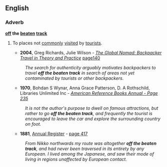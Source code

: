 ==English==

===Adverb===
'''[[off]] the [[beaten]] [[track]]'''

# {{context|idiom}} To places not [[commonly]] [[visited]] by [[tourist]]s.
#*'''2004''', Greg Richards, Julie Wilson - ''[http://books.google.com/books?id=iV2UDJNyGkYC The Global Nomad: Backpacker Travel in Theory and Practice]'' [http://books.google.com/books?id=iV2UDJNyGkYC&pg=PA140&dq=%22travel+off+the+beaten+track%22&lr=&sig=ieQl7ta8jMaPwEv9PV7yR-3HQVo page140]
#:''The search for authenticity arguably motivates backpackers to travel '''off the beaten track''' in search of areas not yet contaminated by tourists or other backpackers.''
#*'''1970''', Bohdan S Wynar, Anna Grace Patterson, D. A Rothschild, Libraries Unlimited Inc - ''[http://books.google.com/books?id=qT40AAAAMAAJ&q=%22go+off+the+beaten+track%22+date:1970-1999&dq=%22go+off+the+beaten+track%22+date:1970-1999&lr=&pgis=1 American Reference Books Annual - Page 235]''
#:''It is not the author's purpose to dwell on famous attractions, but rather to go '''off the beaten track''', and frequently the tourist is encouraged to leave the car and explore the surrounding country on foot.''
#*'''1881''', [[w: Annual Register| Annual Register]] - [http://books.google.com/books?id=d-x3I94qMGEC&q=%22off+the+beaten+track%22+date:1800-1900&dq=%22off+the+beaten+track%22+date:1800-1900&lr=&pgis=1 page 417]
#:''From Nikko northwards my route was altogether '''off the beaten track''', and had never been traversed in its entirety by any European. I lived among the Japanese, and saw their mode of living in regions unaffected by European contact.''